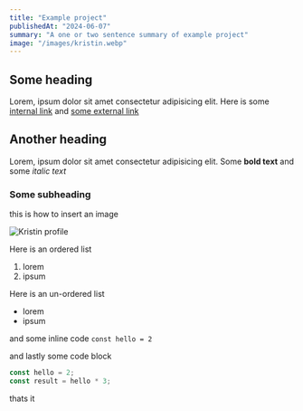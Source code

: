 ```yaml
---
title: "Example project"
publishedAt: "2024-06-07"
summary: "A one or two sentence summary of example project"
image: "/images/kristin.webp"
---
```


## Some heading

Lorem, ipsum dolor sit amet consectetur adipisicing elit. Here is some <a href="/projects/another-example-project">internal link</a> and <a href="https://www.google.com">some external link</a>

## Another heading

Lorem, ipsum dolor sit amet consectetur adipisicing elit. Some **bold text** and some _italic text_

### Some subheading

this is how to insert an image

<Image src="/images/kristin.webp" alt="Kristin profile" width={100} height={100} />

Here is an ordered list

1. lorem
2. ipsum

Here is an un-ordered list

- lorem
- ipsum

and some inline code `const hello = 2`

and lastly some code block

```js
const hello = 2;
const result = hello * 3;
```

thats it

